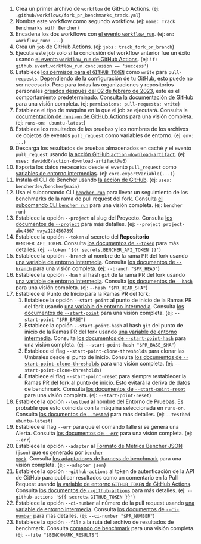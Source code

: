 
<PullRequestsForkTrackCode />

1. Crea un primer archivo de `workflow` de GitHub Actions.
   (ej: `.github/workflows/fork_pr_benchmarks_track.yml`)
2. Nombra este workflow como segundo workflow.
   (ej: `name: Track Benchmarks with Bencher`)
3. Encadena los dos workflows con
   [el evento `workflow_run`][github actions workflow_run].
   (ej: `on: workflow_run: ...`)
4. Crea un `job` de GitHub Actions.
   (ej: `jobs: track_fork_pr_branch`)
5. Ejecuta este job solo si la conclusión del workflow anterior fue un éxito usando
   [el evento `workflow_run` de GitHub Actions][github actions workflow_run].
   (ej: `if: github.event.workflow_run.conclusion == 'success'`)
6. Establece [los permisos para el `GITHUB_TOKEN`][github token permissions]
   como `write` para `pull-requests`.
   Dependiendo de la configuración de tu GitHub, esto puede no ser necesario.
   Pero para todas las organizaciones y repositorios personales
   [creados después del 02 de febrero de 2023][github token read only],
   este es el comportamiento predeterminado.
   Consulta [la documentación de GitHub][github token permissions security]
   para una visión completa.
   (ej: `permissions: pull-requests: write`)
7. Establece el tipo de máquina en la que el job se ejecutará.
   Consulta la [documentación de `runs-on` de GitHub Actions][github actions runs-on]
   para una visión completa.
   (ej: `runs-on: ubuntu-latest`)
8. Establece los resultados de las pruebas y los nombres de los archivos de objetos de eventos `pull_request` como variables de entorno.
   (ej: `env: ...`)
9. Descarga los resultados de pruebas almacenados en caché y el evento `pull_request`
   usando [la acción GitHub `action-download-artifact`][action download artifact].
   (ej: `uses: dawidd6/action-download-artifact@v6`)
10. Exporta los datos necesarios desde el evento `pull_request` como [variables de entorno intermedias][github intermediate environment variable].
    (ej: `core.exportVariable(...)`)
11. Instala el CLI de Bencher usando [la acción de GitHub][bencher cli github action].
   (ej: `uses: bencherdev/bencher@main`)
12. Usa el subcomando CLI <code><a href="/es/docs/explanation/bencher-run/">bencher run</a></code>
    para llevar un seguimiento de los benchmarks de la rama de pull request del fork.
    Consulta [el subcomando CLI `bencher run`][bencher run] para una visión completa.
    (ej: `bencher run`)
13. Establece la opción `--project` al slug del Proyecto.
    Consulta [los documentos de `--project`][project option] para más detalles.
    (ej: `--project project-abc4567-wxyz123456789`)
14. Establece la opción `--token` al secreto del **Repositorio** `BENCHER_API_TOKEN`.
    Consulta [los documentos de `--token`][token option] para más detalles.
    (ej: `--token '${{ secrets.BENCHER_API_TOKEN }}'`)
15. Establece la opción `--branch` al nombre de la rama PR del fork
    usando [una variable de entorno intermedia][github intermediate environment variable].
    Consulta [los documentos de `--branch`][branch option] para una visión completa.
    (ej: `--branch "$PR_HEAD"`)
16. Establece la opción `--hash` al hash `git` de la rama PR del fork
    usando [una variable de entorno intermedia][github intermediate environment variable].
    Consulta [los documentos de `--hash`][hash option] para una visión completa.
    (ej: `--hash "$PR_HEAD_SHA"`)
17. Establece el Punto de Inicio para la Ramas PR del fork:
    1. Establece la opción `--start-point` al punto de inicio de la Ramas PR del fork
    usando [una variable de entorno intermedia][github intermediate environment variable].
    Consulta [los documentos de `--start-point`][start point] para una visión completa.
    (ej: `--start-point "$PR_BASE"`)
    2. Establece la opción `--start-point-hash` al hash `git` del punto de inicio de la Ramas PR del fork
    usando [una variable de entorno intermedia][github intermediate environment variable].
    Consulta [los documentos de `--start-point-hash`][start point hash] para una visión completa.
    (ej: `--start-point-hash "$PR_BASE_SHA"`)
    3. Establece el flag `--start-point-clone-thresholds` para clonar las Umbrales desde el punto de inicio.
    Consulta [los documentos de `--start-point-clone-thresholds`][start point clone thresholds] para una visión completa.
    (ej: `--start-point-clone-thresholds`)
    4. Establece el flag `--start-point-reset` para siempre restablecer la Ramas PR del fork al punto de inicio.
    Esto evitará la deriva de datos de benchmark.
    Consulta [los documentos de `--start-point-reset`][start point reset] para una visión completa.
    (ej: `--start-point-reset`)
18. Establece la opción `--testbed` al nombre del Entorno de Pruebas.
    Es probable que esto coincida con la máquina seleccionada en `runs-on`.
    Consulta [los documentos de `--tested`][testbed option] para más detalles.
    (ej: `--testbed ubuntu-latest`)
19. Establece el flag `--err` para que el comando falle si se genera una Alerta.
   Consulta [los documentos de `--err`][alert err] para una visión completa.
   (ej: `--err`)
20. Establece la opción `--adapter` al [Formato de Métrica Bencher JSON (`json`)][bmf] que es generado por <code><a href="/es/docs/reference/bencher-metric-format/#bencher-mock">bencher mock</a></code>.
   Consulta [los adaptadores de harness de benchmark][adapter json] para una visión completa.
   (ej: `--adapter json`)
21. Establece la opción `--github-actions` al token de autenticación de la API de GitHub para publicar resultados como un comentario en la Pull Request usando
    [la variable de entorno `GITHUB_TOKEN` de GitHub Actions][github token].
    Consulta [los documentos de `--github-actions`][github actions option] para más detalles.
    (ej: `--github-actions '${{ secrets.GITHUB_TOKEN }}'`)
22. Establece la opción `--ci-number` al número de la pull request
    usando [una variable de entorno intermedia][github intermediate environment variable].
    Consulta [los documentos de `--ci-number`][ci number option] para más detalles.
    (ej: `--ci-number "$PR_NUMBER"`)
23. Establece la opción `--file` a la ruta del archivo de resultados de benchmark.
    Consulta [comando de benchmark][command argument] para una visión completa.
    (ej: `--file "$BENCHMARK_RESULTS"`)

[github actions workflow_run]: https://docs.github.com/es/actions/using-workflows/events-that-trigger-workflows#workflow_run
[github token permissions]: https://docs.github.com/es/actions/using-jobs/assigning-permissions-to-jobs#setting-the-github_token-permissions-for-a-specific-job
[github token read only]: https://github.blog/changelog/2023-02-02-github-actions-updating-the-default-github_token-permissions-to-read-only/
[github token permissions security]: https://docs.github.com/es/actions/security-guides/automatic-token-authentication#modifying-the-permissions-for-the-github_token
[github actions runs-on]: https://docs.github.com/es/actions/using-workflows/workflow-syntax-for-github-actions#jobsjob_idruns-on
[github intermediate environment variable]: https://docs.github.com/es/actions/security-for-github-actions/security-guides/security-hardening-for-github-actions#using-an-intermediate-environment-variable
[action download artifact]: https://github.com/dawidd6/action-download-artifact
[bencher cli github action]: https://github.com/marketplace/actions/bencher-cli
[github action pull_request]: https://docs.github.com/es/webhooks/webhook-events-and-payloads#pull_request
[github token]: https://docs.github.com/es/actions/security-guides/automatic-token-authentication

[bencher run]: /es/docs/explanation/bencher-run/
[project option]: /es/docs/explanation/bencher-run/#--project-project
[token option]: /es/docs/explanation/bencher-run/#--token-token
[branch option]: /es/docs/explanation/branch-selection/#--branch-branch
[hash option]: /es/docs/explanation/branch-selection/#--hash-hash
[start point]: /es/docs/explanation/branch-selection/#--start-point-branch
[start point hash]: /es/docs/explanation/branch-selection/#--start-point-hash-hash
[start point clone thresholds]: /es/docs/explanation/branch-selection/#--start-point-clone-thresholds
[start point reset]: /es/docs/explanation/branch-selection/#--start-point-reset
[testbed option]: /es/docs/explanation/bencher-run/#--testbed-testbed
[alert err]: /es/docs/explanation/thresholds/#--err
[bmf]: /es/docs/reference/bencher-metric-format/
[adapter json]: /es/docs/explanation/adapters/#-json
[github actions option]: /es/docs/explanation/bencher-run/#--github-actions-github_token
[ci number option]: /es/docs/explanation/bencher-run/#--ci-id-id
[command argument]: /es/docs/explanation/bencher-run/#benchmark-command

